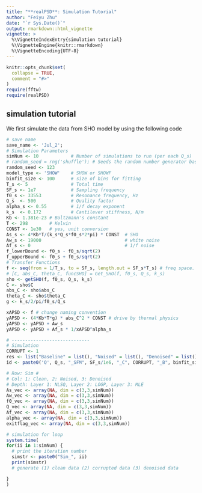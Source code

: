 ```yaml
---
title: "**realPSD**: Simulation Tutorial"
author: "Feiyu Zhu"
date: "`r Sys.Date()`"
output: rmarkdown::html_vignette
vignette: >
  %\VignetteIndexEntry{simulation tutorial}
  %\VignetteEngine{knitr::rmarkdown}
  %\VignetteEncoding{UTF-8}
---
```


```r
knitr::opts_chunk$set(
  collapse = TRUE,
  comment = "#>"
)
require(fftw)
require(realPSD)
```

## simulation tutorial

We first simulate the data from SHO model by using the following code

```r
# save name
save_name <- 'Jul_2';
# Simulation Parameters
simNum <- 10            # Number of simulations to run (per each Q_s)
# random_seed = rng('shuffle'); # Seeds the random number generator based on the current time
random_seed <- 123
model_type <- 'SHOW'    # SHOW or SHOWF
binfit_size <- 100      # size of bins for fitting
T_s <- 5                # Total time
SF_s <- 1e7             # Sampling frequency
f0_s <- 33553           # Resonance frequency, Hz
Q_s  <- 500             # Quality factor
alpha_s <- 0.55         # 1/f decay exponent
k_s  <- 0.172           # Cantilever stiffness, N/m
Kb <- 1.381e-23 # Boltzmann's constant
T <- 298        # Kelvin
CONST <- 1e30   # yes, unit conversion
As_s <- 4*Kb*T/(k_s*Q_s*f0_s*2*pi) * CONST  # SHO
Aw_s <- 19000                               # white noise
Af_s <- 0                                   # 1/f noise
f_lowerBound <- f0_s - f0_s/sqrt(2)
f_upperBound <- f0_s + f0_s/sqrt(2)
# Transfer Functions
f <- seq(from = 1/T_s, to = SF_s, length.out = SF_s*T_s) # freq space.
# [C, abs_C, theta_C, funcSHO] = Get_SHO(f, f0_s, Q_s, k_s)
sho <- getSHO(f, f0_s, Q_s, k_s)
C <- sho$C
abs_C <- sho$abs_C
theta_C <- sho$theta_C
g <- k_s/2/pi/f0_s/Q_s

xAPSD <- f # change naming convention
yAPSD <- (4*Kb*T*g) * abs_C^2 * CONST # drive by thermal physics
yAPSD <- yAPSD + Aw_s
yAPSD <- yAPSD + Af_s * 1/xAPSD^alpha_s

# -----------------------------
# Simulation
CORRUPT <- 1
res <- list("Baseline" = list(), "Noised" = list(), "Denoised" = list())
id <- paste0('Q', Q_s, "_SFM", SF_s/1e6, "_C", CORRUPT, "_B", binfit_size)

# Row: Sim #
# Col: 1: Clean, 2: Noised, 3: Denoised
# Depth: Layer 1: NLSQ, Layer 2: LOGP, Layer 3: MLE
As_vec <- array(NA, dim = c(3,3,simNum))
Aw_vec <- array(NA, dim = c(3,3,simNum))
f0_vec <- array(NA, dim = c(3,3,simNum))
Q_vec <- array(NA, dim = c(3,3,simNum))
Af_vec <- array(NA, dim = c(3,3,simNum))
alpha_vec <- array(NA, dim = c(3,3,simNum))
exitflag_vec <- array(NA, dim = c(3,3,simNum))

# simulation for loop
system.time(
for(ii in 1:simNum) {
  # print the iteration number
  simstr <- paste0("Sim_", ii)
  print(simstr)
  # generate (1) clean data (2) corrupted data (3) denoised data

}
)

```

